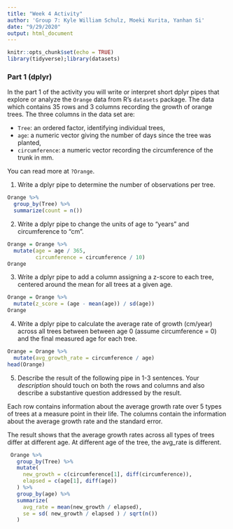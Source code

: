 ```yaml
---
title: "Week 4 Activity"
author: 'Group 7: Kyle William Schulz, Moeki Kurita, Yanhan Si'
date: "9/29/2020"
output: html_document
---
```


```r
knitr::opts_chunk$set(echo = TRUE)
library(tidyverse);library(datasets)
```

### Part 1 (dplyr)

In the part 1 of the activity you will write or interpret short dplyr pipes
that explore or analyze the `Orange` data from R's `datasets` package. The data
which contains 35 rows and 3 columns recording the growth
of orange trees.  The three columns in the data set are:

  - `Tree`: an ordered factor, identifying individual trees, 
  - `age`: a numeric vector giving the number of days 
    since the tree was planted,
  - `circumference`: a numeric vector recording the circumference of the 
    trunk in mm. 

You can read more at `?Orange`. 

1. Write a dplyr pipe to determine the number of
observations per tree.

```r
Orange %>%
  group_by(Tree) %>%
  summarize(count = n())
```

2. Write a dplyr pipe to change the units of age to "years" 
and circumference to "cm".

```r
Orange = Orange %>%
  mutate(age = age / 365,
         circumference = circumference / 10)
Orange
```

 
3. Write a dplyr pipe to add a column assigning a
z-score to each tree, centered around the mean for all trees at a given age.

```r
Orange = Orange %>%
  mutate(z_score = (age - mean(age)) / sd(age))
Orange
```

 
4. Write a dplyr pipe to calculate the average rate of growth
(cm/year) across all trees between between age 0 (assume circumference = 0) and
the final measured age for each tree.

```r
Orange = Orange %>%
  mutate(avg_growth_rate = circumference / age)
head(Orange)
```

5. Describe the result of the following pipe in 1-3 sentences. Your
    *description* should touch on both the rows and columns and also describe
    a substantive question addressed by the result. 

Each row contains information about the average growth rate over 5 types of trees at a measure point in their life. The columns contain the information about the average growth rate and the standard error.

The result shows that the average growth rates across all types of trees differ at different age. At different age of the tree, the avg_rate is different.

```r
 Orange %>%
   group_by(Tree) %>%
   mutate( 
     new_growth = c(circumference[1], diff(circumference)),
     elapsed = c(age[1], diff(age))
   ) %>%
   group_by(age) %>% 
   summarize( 
     avg_rate = mean(new_growth / elapsed),
     se = sd( new_growth / elapsed ) / sqrt(n()) 
   )
```


